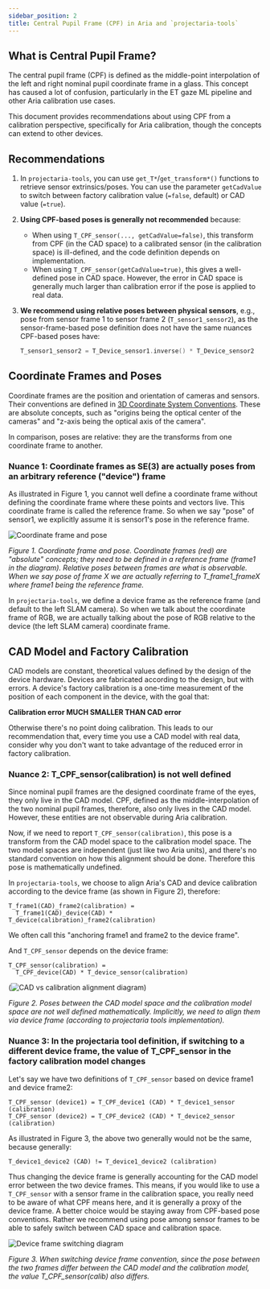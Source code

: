 ```yaml
---
sidebar_position: 2
title: Central Pupil Frame (CPF) in Aria and `projectaria-tools`
---
```


## What is Central Pupil Frame?

The central pupil frame (CPF) is defined as the middle-point interpolation of the left and right nominal pupil coordinate frame in a glass. This concept has caused a lot of confusion, particularly in the ET gaze ML pipeline and other Aria calibration use cases.

This document provides recommendations about using CPF from a calibration perspective, specifically for Aria calibration, though the concepts can extend to other devices.

## Recommendations

1. In `projectaria-tools`, you can use `get_T*`/`get_transform*()` functions to retrieve sensor extrinsics/poses. You can use the parameter `getCadValue` to switch between factory calibration value (`=false`, default) or CAD value (`=true`).

2. **Using CPF-based poses is generally not recommended** because:
   - When using `T_CPF_sensor(..., getCadValue=false)`, this transform from CPF (in the CAD space) to a calibrated sensor (in the calibration space) is ill-defined, and the code definition depends on implementation.
   - When using `T_CPF_sensor(getCadValue=true)`, this gives a well-defined pose in CAD space. However, the error in CAD space is generally much larger than calibration error if the pose is applied to real data.

3. **We recommend using relative poses between physical sensors**, e.g., pose from sensor frame 1 to sensor frame 2 (`T_sensor1_sensor2`), as the sensor-frame-based pose definition does not have the same nuances CPF-based poses have:

   ```cpp
   T_sensor1_sensor2 = T_Device_sensor1.inverse() * T_Device_sensor2
   ```

## Coordinate Frames and Poses

Coordinate frames are the position and orientation of cameras and sensors. Their conventions are defined in [3D Coordinate System Conventions](/docs-technical-specs/coordinate/3d-coor.mdx). These are absolute concepts, such as "origins being the optical center of the cameras" and "z-axis being the optical axis of the camera".

In comparison, poses are relative: they are the transforms from one coordinate frame to another.

### Nuance 1: Coordinate frames as SE(3) are actually poses from an arbitrary reference ("device") frame

As illustrated in Figure 1, you cannot well define a coordinate frame without defining the coordinate frame where these points and vectors live. This coordinate frame is called the reference frame. So when we say "pose" of sensor1, we explicitly assume it is sensor1's pose in the reference frame.

![Coordinate frame and pose](/img/docs-research-tools/projectariatools/cpf_details_1.png)

*Figure 1. Coordinate frame and pose. Coordinate frames (red) are "absolute" concepts; they need to be defined in a reference frame (frame1 in the diagram). Relative poses between frames are what is observable. When we say pose of frame X we are actually referring to T_frame1_frameX where frame1 being the reference frame.*

In `projectaria-tools`, we define a device frame as the reference frame (and default to the left SLAM camera). So when we talk about the coordinate frame of RGB, we are actually talking about the pose of RGB relative to the device (the left SLAM camera) coordinate frame.

## CAD Model and Factory Calibration

CAD models are constant, theoretical values defined by the design of the device hardware. Devices are fabricated according to the design, but with errors. A device's factory calibration is a one-time measurement of the position of each component in the device, with the goal that:

**Calibration error MUCH SMALLER THAN CAD error**

Otherwise there's no point doing calibration. This leads to our recommendation that, every time you use a CAD model with real data, consider why you don't want to take advantage of the reduced error in factory calibration.

### Nuance 2: T_CPF_sensor(calibration) is not well defined

Since nominal pupil frames are the designed coordinate frame of the eyes, they only live in the CAD model. CPF, defined as the middle-interpolation of the two nominal pupil frames, therefore, also only lives in the CAD model. However, these entities are not observable during Aria calibration.

Now, if we need to report `T_CPF_sensor(calibration)`, this pose is a transform from the CAD model space to the calibration model space. The two model spaces are independent (just like two Aria units), and there's no standard convention on how this alignment should be done. Therefore this pose is mathematically undefined.

In `projectaria-tools`, we choose to align Aria's CAD and device calibration according to the device frame (as shown in Figure 2), therefore:

```
T_frame1(CAD)_frame2(calibration) =
  T_frame1(CAD)_device(CAD) * T_device(calibration)_frame2(calibration)
```

We often call this "anchoring frame1 and frame2 to the device frame".

And `T_CPF_sensor` depends on the device frame:

```
T_CPF_sensor(calibration) =
  T_CPF_device(CAD) * T_device_sensor(calibration)
```

(![CAD vs calibration alignment diagram](/img/docs-research-tools/projectariatools/cpf_details_2.png))

*Figure 2. Poses between the CAD model space and the calibration model space are not well defined mathematically. Implicitly, we need to align them via device frame (according to projectaria tools implementation).*

### Nuance 3: In the projectaria tool definition, if switching to a different device frame, the value of T_CPF_sensor in the factory calibration model changes

Let's say we have two definitions of `T_CPF_sensor` based on device frame1 and device frame2:

```
T_CPF_sensor (device1) = T_CPF_device1 (CAD) * T_device1_sensor (calibration)
T_CPF_sensor (device2) = T_CPF_device2 (CAD) * T_device2_sensor (calibration)
```

As illustrated in Figure 3, the above two generally would not be the same, because generally:

```
T_device1_device2 (CAD) != T_device1_device2 (calibration)
```

Thus changing the device frame is generally accounting for the CAD model error between the two device frames. This means, if you would like to use a `T_CPF_sensor` with a sensor frame in the calibration space, you really need to be aware of what CPF means here, and it is generally a proxy of the device frame. A better choice would be staying away from CPF-based pose conventions. Rather we recommend using pose among sensor frames to be able to safely switch between CAD space and calibration space.

![Device frame switching diagram](/img/docs-research-tools/projectariatools/cpf_details_3.png)

*Figure 3. When switching device frame convention, since the pose between the two frames differ between the CAD model and the calibration model, the value T_CPF_sensor(calib) also differs.*
